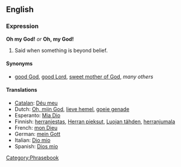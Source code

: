 ==English==
===Expression===
'''Oh my God!''' ''or'' '''Oh, my God!'''

#Said when something is beyond belief.

====Synonyms====
*[[good God]], [[good Lord]], [[sweet mother of God]], ''many others''

====Translations====
*[[Catalan]]: [[Déu meu]]
*Dutch: [[Oh, mijn God]], [[lieve hemel]], [[goeie genade]]<!--what is the correct capitalisation of these translations?-->
*Esperanto: [[Mia Dio]]
*Finnish: [[herranjestas]], [[Herran pieksut]], [[Luojan tähden]], [[herranjumala]]
*French: [[mon Dieu]]
*German: [[mein Gott]]
*Italian: [[Dio mio]]
*Spanish: [[Dios mio]]

[[Category:Phrasebook]]